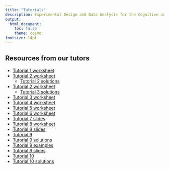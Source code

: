 ```yaml
---
title: "Tutorials"
description: Experimental Design and Data Analysis for the Cognitive and Brain Sciences
output:
  html_document:
    toc: false
    theme: cosmo
fontsize: 14pt
---
```


## Resources from our tutors

- <a href="tutorials/tutors/COGS2020-WEEK1-TUTORIAL-guide.html" target="_blank">Tutorial 1 worksheet</a>
- <a href="tutorials/tutors/COGS2020-WEEK2-TUTORIAL-blank.html" target="_blank">Tutorial 2 worksheet</a>
  - <a href="tutorials/tutors/COGS2020-WEEK2-TUTORIAL-solutions.html" target="_blank">Tutorial 2 solutions</a>
- <a href="tutorials/tutors/COGS2020-WEEK2-TUTORIAL-blank.html" target="_blank">Tutorial 2 worksheet</a>
  - <a href="tutorials/tutors/COGS2020-WEEK3-TUTORIAL-solutions.html" target="_blank">Tutorial 3 solutions</a>
- <a href="tutorials/tutors/COGS2020-WEEK3-TUTORIAL-blank.html" target="_blank">Tutorial 3 worksheet</a>
- <a href="tutorials/tutors/COGS2020-WEEK4-TUTORIAL.html" target="_blank">Tutorial 4 worksheet</a>
- <a href="tutorials/tutors/COGS2020week5tutorial2025v2.pdf" target="_blank">Tutorial 5 worksheet</a>
- <a href="tutorials/tutors/COGS2020week6tutorial2025.pdf" target="_blank">Tutorial 6 worksheet</a>
- <a href="tutorials/tutors/COGS2020WEEK7TUTORIAL2025-final.pdf" target="_blank">Tutorial 7 slides</a>
- <a href="tutorials/tutors/COGS2020-WEEK8-TUTORIALEXAMPLE.html" target="_blank">Tutorial 8 worksheet</a>
- <a href="tutorials/tutors/COGS2020WEEK8TUTORIAL2025-final.pdf" target="_blank">Tutorial 8 slides</a>
- <a href="tutorials/tutors/COGS2020-WEEK9-TUTORIAL-WORKSHEETblank.html" target="_blank">Tutorial 9</a>
- <a href="tutorials/tutors/COGS2020-WEEK9-TUTORIAL-WORKSHEETsolutions.html" target="_blank">Tutorial 9 solutions</a>
- <a href="tutorials/tutors/COGS2020-WEEK9-TUTORIALEXAMPLE.html" target="_blank">Tutorial 9 examples</a>
- <a href="tutorials/tutors/COGS2020WEEK9TUTORIALcombined.pdf" target="_blank">Tutorial 9 slides</a>
- <a href="tutorials/tutors/COGS2020-WEEK10-TUTORIAL.html" target="_blank">Tutorial 10</a>
- <a href="tutorials/tutors/COGS2020-WEEK10-TUTORIALsolutions.html" target="_blank">Tutorial 10 solutions</a>
